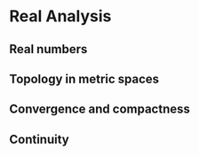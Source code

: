 # Real Analysis {-}

## Real numbers {-}

## Topology in metric spaces {-}

## Convergence and compactness {-}

## Continuity {-}

